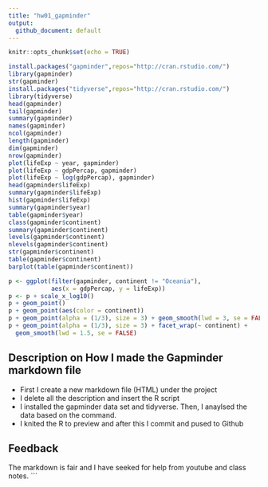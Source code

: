 ```yaml
---
title: "hw01_gapminder"
output:
  github_document: default
---
```


```r
knitr::opts_chunk$set(echo = TRUE)
```

```r
install.packages("gapminder",repos="http://cran.rstudio.com/")
library(gapminder)
str(gapminder)
install.packages("tidyverse",repos="http://cran.rstudio.com/")
library(tidyverse)
head(gapminder)
tail(gapminder)
summary(gapminder)
names(gapminder)
ncol(gapminder)
length(gapminder)
dim(gapminder)
nrow(gapminder)
plot(lifeExp ~ year, gapminder)
plot(lifeExp ~ gdpPercap, gapminder)
plot(lifeExp ~ log(gdpPercap), gapminder)
head(gapminder$lifeExp)
summary(gapminder$lifeExp)
hist(gapminder$lifeExp)
summary(gapminder$year)
table(gapminder$year)
class(gapminder$continent)
summary(gapminder$continent)
levels(gapminder$continent)
nlevels(gapminder$continent)
str(gapminder$continent)
table(gapminder$continent)
barplot(table(gapminder$continent))

p <- ggplot(filter(gapminder, continent != "Oceania"),
            aes(x = gdpPercap, y = lifeExp))
p <- p + scale_x_log10() 
p + geom_point()
p + geom_point(aes(color = continent)) 
p + geom_point(alpha = (1/3), size = 3) + geom_smooth(lwd = 3, se = FALSE)
p + geom_point(alpha = (1/3), size = 3) + facet_wrap(~ continent) +
  geom_smooth(lwd = 1.5, se = FALSE)
```

## Description on How I made the Gapminder markdown file 
- First I create a new markdown file (HTML) under the project 
- I delete all the description and insert the R script
- I installed the gapminder data set and tidyverse. Then, I anaylsed the data based on the command. 
- I knited the R to preview and after this I commit and pused to Github

## Feedback 
The markdown is fair and I have seeked for help from youtube and class notes. 
```



